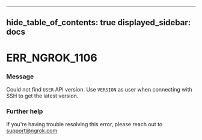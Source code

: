 

---
hide_table_of_contents: true
displayed_sidebar: docs
---


# ERR_NGROK_1106

### Message
Could not find `USER` API version. Use `VERSION` as user when connecting with SSH to get the latest version.

<ErrorDetails />



### Further help
If you're having trouble resolving this error, please reach out to [support@ngrok.com](mailto:support@ngrok.com?subject=Help%20with%20ERR_NGROK_1106)

